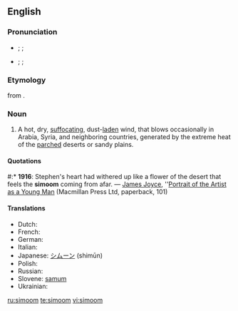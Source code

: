 ==English==
{{wikipedia}}

===Pronunciation===
* {{a|RP}} {{enPR|sĭmo͞omʹ}}; {{IPA|/sɪˈmuːm/}}; {{SAMPA|/sI"mu:m/}}
* {{a|US}} {{enPR|sĭmo͞omʹ}}; {{IPA|/sɪˈmuːm/}}; {{SAMPA|/sI"mu:m/}}

===Etymology===
{{etyl|ar}} {{term|سموم||hot wind|sc=Arab|lang=ar|tr=samūm}} from {{term|سم||to poison|sc=Arab|lang=ar|tr=sámma}}.

===Noun===
{{en-noun}}

# A hot, dry, [[suffocating]], dust-[[laden]] wind, that blows occasionally in Arabia, Syria, and neighboring countries, generated by the extreme heat of the [[parched]] deserts or sandy plains.

====Quotations====
#:* '''1916''': Stephen's heart had withered up like a flower of the desert that feels the '''simoom''' coming from afar. — [[w:James Joyce|James Joyce]], ''[[w:Portrait of the Artist as a Young Man|Portrait of the Artist as a Young Man]] (Macmillan Press Ltd, paperback, 101)

====Translations====
* Dutch: {{t-|nl|samoen|m}}
* French: {{t+|fr|simoun|m}}
* German: {{t-|de|Samum|m}}
* Italian: {{t-|it|simun|m}}
* Japanese: [[シムーン]] (shimūn)
* Polish: {{t|pl|samum|m}}
* Russian: {{t-|ru|самум|m|tr=samúm|sc=Cyrl}}
* Slovene: [[samum]] {{m}}
* Ukrainian: {{t|uk|самум|m|sc=Cyrl|xs=Ukrainian}}

[[ru:simoom]]
[[te:simoom]]
[[vi:simoom]]